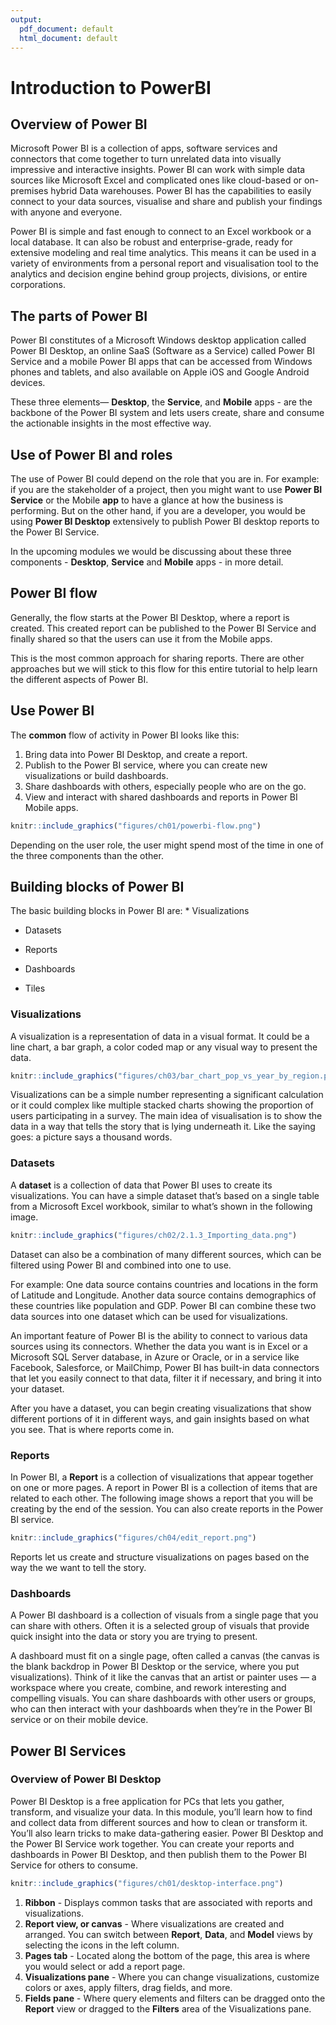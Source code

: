 ```yaml
---
output:
  pdf_document: default
  html_document: default
---
```

# Introduction to PowerBI

## Overview of Power BI
Microsoft Power BI is a collection of apps, software services and connectors that come together to turn unrelated data into visually impressive and interactive insights. Power BI can work with simple data sources like Microsoft Excel and complicated ones like cloud-based or on-premises hybrid Data warehouses. Power BI has the capabilities to easily connect to your data sources, visualise and share and publish your findings with anyone and everyone. 

Power BI is simple and fast enough to connect to an Excel workbook or a local database. It can also be robust and enterprise-grade, ready for extensive modeling and real time analytics. This means it can be used in a variety of environments from a personal report and visualisation tool to the analytics and decision engine behind group projects, divisions, or entire corporations.

## The parts of Power BI
Power BI constitutes of a Microsoft Windows desktop application called Power BI Desktop, an online SaaS (Software as a Service) called Power BI Service and a mobile Power BI apps that can be accessed from Windows phones and tablets, and also available on Apple iOS and Google Android devices.

These three elements— **Desktop**, the **Service**, and **Mobile** apps - are the backbone of the Power BI system and lets users create, share and consume the actionable insights in the most effective way.

## Use of Power BI and roles
The use of Power BI could depend on the role that you are in. For example: if you are the stakeholder of a project, then you might want to use **Power BI Service** or the Mobile **app** to have a glance at how the business is performing. But on the other hand, if you are a developer, you would be using **Power BI Desktop** extensively to publish Power BI desktop reports to the Power BI Service. 

In the upcoming modules we would be discussing about these three components - **Desktop**, **Service** and **Mobile** apps - in more detail. 

## Power BI flow
Generally, the flow starts at the Power BI Desktop, where a report is created. This created report can be published to the Power BI Service and finally shared so that the users can use it from the Mobile apps.

This is the most common approach for sharing reports. There are other approaches but we will stick to this flow for this entire tutorial to help learn the different aspects of Power BI.

## Use Power BI
The **common** flow of activity in Power BI looks like this:  

1. Bring data into Power BI Desktop, and create a report.
2. Publish to the Power BI service, where you can create new visualizations or build dashboards.
3. Share dashboards with others, especially people who are on the go.
4. View and interact with shared dashboards and reports in Power BI Mobile apps.

```r
knitr::include_graphics("figures/ch01/powerbi-flow.png")
```

Depending on the user role, the user might spend most of the time in one of the three components than the other. 

## Building blocks of Power BI

The basic building blocks in Power BI are:
* Visualizations

* Datasets

* Reports

* Dashboards

* Tiles


### Visualizations
A visualization is a representation of data in a visual format. It could be a line chart, a bar graph, a color coded map or any visual way to present the data. 

```r
knitr::include_graphics("figures/ch03/bar_chart_pop_vs_year_by_region.png")
```

Visualizations can be a simple number representing a significant calculation or it could complex like multiple stacked charts showing the proportion of users participating in a survey. The main idea of visualisation is to show the data in a way that tells the story that is lying underneath it. Like the saying goes: a picture says a thousand words. 

### Datasets
A **dataset** is a collection of data that Power BI uses to create its visualizations.
You can have a simple dataset that's based on a single table from a Microsoft Excel workbook, similar to what's shown in the following image.

```r
knitr::include_graphics("figures/ch02/2.1.3_Importing_data.png")
```

Dataset can also be a combination of many different sources, which can be filtered using Power BI and combined into one to use. 

For example: One data source contains countries and locations in the form of Latitude and Longitude. Another data source contains demographics of these countries like population and GDP. Power BI can combine these two data sources into one dataset which can be used for visualizations. 

An important feature of Power BI is the ability to connect to various data sources using its connectors. Whether the data you want is in Excel or a Microsoft SQL Server database, in Azure or Oracle, or in a service like Facebook, Salesforce, or MailChimp, Power BI has built-in data connectors that let you easily connect to that data, filter it if necessary, and bring it into your dataset.

After you have a dataset, you can begin creating visualizations that show different portions of it in different ways, and gain insights based on what you see. That is where reports come in.

### Reports
In Power BI, a **Report** is a collection of visualizations that appear together on one or more pages. A report in Power BI is a collection of items that are related to each other. The following image shows a report that you will be creating by the end of the session. You can also create reports in the Power BI service.

```r
knitr::include_graphics("figures/ch04/edit_report.png")
```

Reports let us create and structure visualizations on pages based on the way the we want to tell the story. 

### Dashboards
A Power BI dashboard is a collection of visuals from a single page that you can share with others. Often it is a selected group of visuals that provide quick insight into the data or story you are trying to present.

A dashboard must fit on a single page, often called a canvas (the canvas is the blank backdrop in Power BI Desktop or the service, where you put visualizations). Think of it like the canvas that an artist or painter uses — a workspace where you create, combine, and rework interesting and compelling visuals. You can share dashboards with other users or groups, who can then interact with your dashboards when they're in the Power BI service or on their mobile device.

## Power BI Services

### Overview of Power BI Desktop
Power BI Desktop is a free application for PCs that lets you gather, transform, and visualize your data. In this module, you'll learn how to find and collect data from different sources and how to clean or transform it. You'll also learn tricks to make data-gathering easier.
Power BI Desktop and the Power BI Service work together. You can create your reports and dashboards in Power BI Desktop, and then publish them to the Power BI Service for others to consume.

```r
knitr::include_graphics("figures/ch01/desktop-interface.png")
```

1. **Ribbon** - Displays common tasks that are associated with reports and visualizations.
2. **Report view, or canvas** - Where visualizations are created and arranged. You can switch between **Report**, **Data**, and **Model** views by selecting the icons in the left column.
3. **Pages tab** - Located along the bottom of the page, this area is where you would select or add a report page.
4. **Visualizations pane** - Where you can change visualizations, customize colors or axes, apply filters, drag fields, and more.
5. **Fields pane** - Where query elements and filters can be dragged onto the **Report** view or dragged to the **Filters** area of the Visualizations pane.




